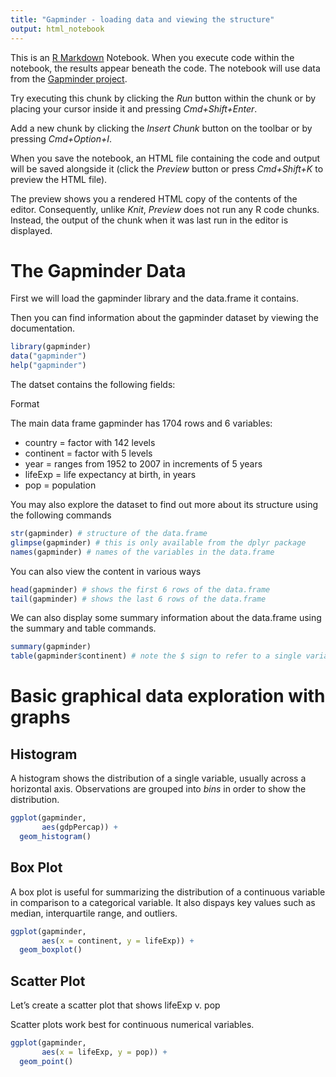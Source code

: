 ```yaml
---
title: "Gapminder - loading data and viewing the structure"
output: html_notebook
---
```


This is an [R Markdown](http://rmarkdown.rstudio.com) Notebook. When you execute code within the notebook, the results appear beneath the code.  The notebook will use data from the [Gapminder project](https://www.gapminder.org/).

Try executing this chunk by clicking the *Run* button within the chunk or by placing your cursor inside it and pressing *Cmd+Shift+Enter*. 

Add a new chunk by clicking the *Insert Chunk* button on the toolbar or by pressing *Cmd+Option+I*.

When you save the notebook, an HTML file containing the code and output will be saved alongside it (click the *Preview* button or press *Cmd+Shift+K* to preview the HTML file). 

The preview shows you a rendered HTML copy of the contents of the editor. Consequently, unlike *Knit*, *Preview* does not run any R code chunks. Instead, the output of the chunk when it was last run in the editor is displayed.

# The Gapminder Data

First we will load the gapminder library and the data.frame it contains.

Then you can find information about the gapminder dataset by viewing the documentation.

```r
library(gapminder)
data("gapminder")
help("gapminder")
```

The datset contains the following fields:

Format

The main data frame gapminder has 1704 rows and 6 variables:

* country = factor with 142 levels
* continent = factor with 5 levels
* year = ranges from 1952 to 2007 in increments of 5 years
* lifeExp = life expectancy at birth, in years
* pop = population

You may also explore the dataset to find out more about its structure using the following commands

```r
str(gapminder) # structure of the data.frame
glimpse(gapminder) # this is only available from the dplyr package
names(gapminder) # names of the variables in the data.frame
```

You can also view the content in various ways

```r
head(gapminder) # shows the first 6 rows of the data.frame
tail(gapminder) # shows the last 6 rows of the data.frame
```

We can also display some summary information about the data.frame using the summary and table commands.

```r
summary(gapminder)
table(gapminder$continent) # note the $ sign to refer to a single variable in the data.frame
```

# Basic graphical data exploration with graphs

## Histogram

A histogram shows the distribution of a single variable, usually across a horizontal axis.  Observations are  grouped into _bins_ in order to show the distribution.

```r
ggplot(gapminder,
       aes(gdpPercap)) +
  geom_histogram()
```

## Box Plot

A box plot is useful for summarizing the distribution of a continuous variable in comparison to a categorical variable.  It also dispays key values such as median, interquartile range, and outliers.

```r
ggplot(gapminder,
       aes(x = continent, y = lifeExp)) +
  geom_boxplot()
```


## Scatter Plot

Let's create a scatter plot that shows lifeExp v. pop

Scatter plots work best for continuous numerical variables.

```r
ggplot(gapminder,
       aes(x = lifeExp, y = pop)) +
  geom_point()
```

